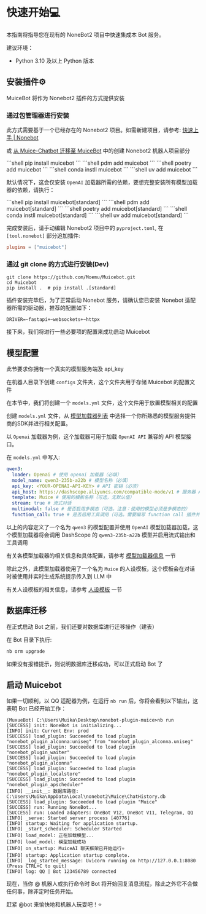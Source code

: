 # 快速开始💻

本指南将指导您在现有的 NoneBot2 项目中快速集成本 Bot 服务。

建议环境：

- Python 3.10 及以上 Python 版本


## 安装插件⚙️

MuiceBot 将作为 Nonebot2 插件的方式提供安装

### 通过包管理器进行安装

此方式需要基于一个已经存在的 Nonebot2 项目。如需新建项目，请参考: [快速上手 | Nonebot](https://nonebot.dev/docs/quick-start#%E5%88%9B%E5%BB%BA%E9%A1%B9%E7%9B%AE)

或 [从 Muice-Chatbot 迁移至 MuiceBot](https://www.bilibili.com/opus/1053416496894574593) 中的创建 Nonebot2 机器人项目部分


<Tabs>
  <Tab label="pip">
```shell
pip install muicebot
```
  </Tab>

  <Tab label="pdm">
```shell
pdm add muicebot
```
  </Tab>

  <Tab label="poetry">
```shell
poetry add muicebot
```
  </Tab>

  <Tab label="conda">
```shell
conda instll muicebot
```
  </Tab>

  <Tab label="uv">
```shell
uv add muicebot
```
  </Tab>

</Tabs>

默认情况下，这会仅安装 `OpenAI` 加载器所需的依赖，要想完整安装所有模型加载器的依赖，请执行：

<Tabs>
  <Tab label="pip">
```shell
pip install muicebot[standard]
```
  </Tab>

  <Tab label="pdm">
```shell
pdm add muicebot[standard]
```
  </Tab>

  <Tab label="poetry">
```shell
poetry add muicebot[standard]
```
  </Tab>

  <Tab label="conda">
```shell
conda instll muicebot[standard]
```
  </Tab>

  <Tab label="uv">
```shell
uv add muicebot[standard]
```
  </Tab>

</Tabs>

完成安装后，请手动编辑 Nonebot2 项目中的 `pyproject.toml`, 在 `[tool.nonebot]` 部分追加插件:

```toml
plugins = ["muicebot"]
```

### 通过 git clone 的方式进行安装(Dev)

```
git clone https://github.com/Moemu/Muicebot.git
cd Muicebot
pip install .  # pip install .[standard]
```

插件安装完毕后，为了正常启动 Nonebot 服务，请确认您已安装 Nonebot 适配器所需的驱动器，推荐的配置如下：

```dotenv
DRIVER=~fastapi+~websockets+~httpx
```

接下来，我们将进行一些必要项的配置来成功启动 Muicebot

## 模型配置

此节要求你拥有一个真实的模型服务端及 api_key

在机器人目录下创建 `configs` 文件夹，这个文件夹用于存储 Muicebot 的配置文件

在本节中，我们将创建一个 `models.yml` 文件，这个文件用于放置模型相关的配置

创建 `models.yml` 文件，从 [模型加载器列表](/guide/model#实现的加载器及其支持的模型) 中选择一个你所熟悉的模型服务提供商的SDK并进行相关配置。

以 `Openai` 加载器为例，这个加载器可用于加载 `OpenAI API` 兼容的 API 模型接口。

在 `models.yml` 中写入:

```yaml
qwen3:
  loader: Openai # 使用 openai 加载器（必填）
  model_name: qwen3-235b-a22b # 模型名称（必填）
  api_key: <YOUR-OPENAI-API-KEY> # API 密钥（必须）
  api_host: https://dashscope.aliyuncs.com/compatible-mode/v1 # 服务器 API 接口地址 （可选，默认 OpenAI 服务）
  template: Muice # 使用的模板名称（可选，无默认值）
  stream: true # 流式对话
  multimodal: false # 是否启用多模态（可选。注意：使用的模型必须是多模态的）
  function_call: true # 是否启用工具调用（可选。需要编写 function call 插件并启用）
```

以上的内容定义了一个名为 `qwen3` 的模型配置并使用 `OpenAI` 模型加载器加载，这个模型加载器将会调用 DashScope 的 `qwen3-235b-a22b` 模型并启用流式输出和工具调用

有关各模型加载器的相关信息和具体配置，请参考 [模型加载器信息](/guide/model) 一节

除此之外，此模型加载器使用了一个名为 `Muice` 的人设模板，这个模板会在对话时被使用并实时生成系统提示传入到 LLM 中

有关人设模板的相关信息，请参考 [人设模板](/guide/template) 一节

## 数据库迁移

在正式启动 Bot 之前，我们还要对数据库进行迁移操作（建表）

在 Bot 目录下执行:

```bash
nb orm upgrade
```

如果没有报错提示，则说明数据库迁移成功，可以正式启动 Bot 了

## 启动 Muicebot

如果一切顺利，以 QQ 适配器为例，在运行 `nb run` 后，你将会看到以下输出，这表明 Bot 已经开始工作：

```shell
(MuxueBot) C:\Users\Muika\Desktop\nonebot-plugin-muice>nb run
[SUCCESS] init: NoneBot is initializing...
[INFO] init: Current Env: prod
[SUCCESS] load_plugin: Succeeded to load plugin "nonebot_plugin_alconna:uniseg" from "nonebot_plugin_alconna.uniseg"
[SUCCESS] load_plugin: Succeeded to load plugin "nonebot_plugin_waiter"
[SUCCESS] load_plugin: Succeeded to load plugin "nonebot_plugin_alconna"
[SUCCESS] load_plugin: Succeeded to load plugin "nonebot_plugin_localstore"
[SUCCESS] load_plugin: Succeeded to load plugin "nonebot_plugin_apscheduler"
[INFO] __init__: 数据库路径: C:\Users\Muika\AppData\Local\nonebot2\Muice\ChatHistory.db
[SUCCESS] load_plugin: Succeeded to load plugin "Muice"
[SUCCESS] run: Running NoneBot...
[SUCCESS] run: Loaded adapters: OneBot V12, OneBot V11, Telegram, QQ
[INFO] _serve: Started server process [40776]
[INFO] startup: Waiting for application startup.
[INFO] _start_scheduler: Scheduler Started
[INFO] load_model: 正在加载模型...
[INFO] load_model: 模型加载成功
[INFO] on_startup: MuiceAI 聊天框架已开始运行⭐
[INFO] startup: Application startup complete.
[INFO] _log_started_message: Uvicorn running on http://127.0.0.1:8080 (Press CTRL+C to quit)
[INFO] log: QQ | Bot 123456789 connected
```

现在，当你 @ 机器人或执行命令时 Bot 将开始回复消息流程，除此之外它不会做任何事，除非定时任务开始。

赶紧 @bot 来愉快地和机器人玩耍吧！⭐
